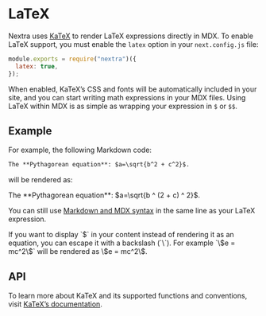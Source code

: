 # LaTeX

Nextra uses [KaTeX](https://katex.org/) to render LaTeX expressions directly in MDX.
To enable LaTeX support, you must enable the `latex` option in your `next.config.js` file:

```js filename="next.config.js"
module.exports = require("nextra")({
  latex: true,
});
```

When enabled, KaTeX’s CSS and fonts will be automatically included in your site, and you can start writing math expressions in your MDX files. Using LaTeX within MDX is as simple as wrapping your expression in `$` or `$$`.

## Example

For example, the following Markdown code:

```markdown filename="page.mdx"
The **Pythagorean equation**: $a=\sqrt{b^2 + c^2}$.
```

will be rendered as:

<div className="p-4 border border-gray-200 dark:border-gray-900 rounded mt-6">
  The **Pythagorean equation**: $a=\sqrt{b ^ (2 + c) ^ 2}$.
</div>

You can still use [Markdown and MDX syntax](markdown) in the same line as your LaTeX expression.


<Callout>
  If you want to display `$` in your content instead of rendering it as an
  equation, you can escape it with a backslash (`\`). For example `\$e = mc^2\$`
  will be rendered as \$e = mc^2\$.
</Callout>

## API

To learn more about KaTeX and its supported functions and conventions, visit [KaTeX’s documentation](https://katex.org/docs/supported.html).
